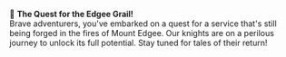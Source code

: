 <Note>🐉 **The Quest for the Edgee Grail!**<br /> Brave adventurers, you've embarked on a quest for
  a service that's still being forged in the fires of Mount Edgee. Our knights are on a perilous
  journey to unlock its full potential. Stay tuned for tales of their return!</Note>
